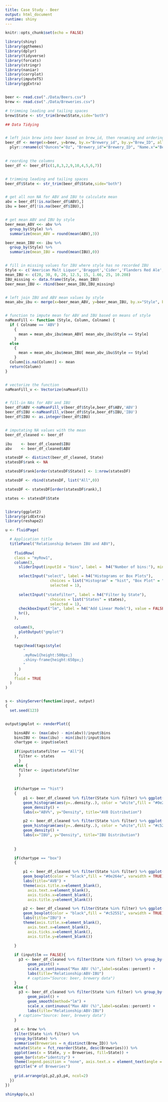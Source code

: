 ```yaml
---
title: Case Study - Beer
output: html_document
runtime: shiny
---
```


```r
knitr::opts_chunk$set(echo = FALSE)
```


```r

library(shiny)
library(ggthemes)
library(dplyr) 
library(tidyverse)
library(forcats)
library(stringr)
library(naniar)
library(corrplot)
library(imputeTS)
library(ggExtra)


beer <- read.csv("./Data/Beers.csv")
brew <- read.csv("./Data/Breweries.csv")

# trimming leading and tailing spaces
brew$State <- str_trim(brew$State,side="both")

## Data Tidying


# left join brew into beer based on brew_id, then renaming and ordering columns
beer_df <- merge(x=beer, y=brew, by.x="Brewery_id", by.y="Brew_ID", all.x=TRUE) %>% 
  plyr::rename(c("Ounces"="Oz", "Brewery_id"="Brewery_ID", "Name.x"="Beer_Name","Name.y"="Brewery_Name"))
 

# reording the columns
beer_df <- beer_df[c(1,8,3,2,9,10,4,5,6,7)]


# trimming leading and tailing spaces
beer_df$State <- str_trim(beer_df$State,side="both")


# get all non NA for ABV and IBU to calculate mean
abv = beer_df[!is.na(beer_df$ABV),]
ibu = beer_df[!is.na(beer_df$IBU),]


# get mean ABV and IBU by style
beer_mean_ABV <<- abv %>% 
  group_by(Style) %>% 
  summarize(mean_ABV = round(mean(ABV),3))

beer_mean_IBU <<- ibu %>% 
  group_by(Style) %>% 
  summarize(mean_IBU = round(mean(IBU),0))


# fill in missing values for IBU where style has no recorded IBU
Style <- c('American Malt Liquor','Braggot','Cider','Flanders Red Ale','Kristalweizen','Low Alcohol Beer','Mead','Rauchbier','Shandy')
mean_IBU <- c(20, 30, 0, 20, 12.5, 15, 1.66, 25, 10.208)
IBU_missing <- data.frame(Style, mean_IBU)
beer_mean_IBU <- rbind(beer_mean_IBU,IBU_missing)


# left join IBU and ABV mean values by style
mean_abv_ibu <- merge(x=beer_mean_ABV, y=beer_mean_IBU, by.x="Style", by.y="Style", all.x=TRUE)


# function to impute mean for ABV and IBU based on means of style
naMeanFill <- function (Style, Column, Colname) {
  if ( Colname == 'ABV') 
    { 
      mean = mean_abv_ibu$mean_ABV[ mean_abv_ibu$Style == Style]
    } 
  else
    { 
      mean = mean_abv_ibu$mean_IBU[ mean_abv_ibu$Style == Style]
    }
  Column[is.na(Column)] <- mean
  return(Column)  
}


# vectorize the function
naMeanFill_v <- Vectorize(naMeanFill)


# fill-in NAs for ABV and IBU
beer_df$ABV <-naMeanFill_v(beer_df$Style,beer_df$ABV,'ABV')
beer_df$IBU <-naMeanFill_v(beer_df$Style,beer_df$IBU,'IBU')
beer_df$IBU <- as.integer(beer_df$IBU)


# imputating NA values with the mean
beer_df_cleaned <- beer_df

ibu    <- beer_df_cleaned$IBU
abv    <- beer_df_cleaned$ABV

statesDF <- distinct(beer_df_cleaned, State)
statesDF$rank <- NA

statesDF$rank[order(statesDF$State)] <- 1:nrow(statesDF)

statesDF <- rbind(statesDF, list("All",0))

statesDF <- statesDF[order(statesDF$rank),]

states <- statesDF$State


library(ggplot2)
library(gridExtra)
library(reshape2)

u <- fluidPage(

  # Application title
  titlePanel("Relationship Between IBU and ABV"),
  
    fluidRow(
    class = "myRow1",
    column(3,
      sliderInput(inputId = "bins", label =  h4("Number of bins:"), min = 1, max = 50, value = 30),

      selectInput("select", label = h4("Histograms or Box Plots"), 
                    choices = list("Histogram" = "hist", "Box Plot" = "box"), 
                    selected = 1),
      
      selectInput("statefilter", label = h4("Filter by State"), 
                    choices = list("States" = states), 
                    selected = 1),
      checkboxInput("lm", label = h4("Add Linear Model"), value = FALSE, width = NULL),
      hr(),
    ),
    
    column(9,
      plotOutput("gmplot")
    ),
    
    tags$head(tags$style(
        "
        .myRow1{height:500px;}
        .shiny-frame{height:650px;}
        "
      )
    ),
    fluid = TRUE
  )
)


s <- shinyServer(function(input, output) 
{
  set.seed(123)


output$gmplot <- renderPlot({

    binsABV <- (max(abv) - min(abv))/input$bins
    binsIBU <- (max(ibu) - min(ibu))/input$bins
    chartype <- input$select
    
    if(input$statefilter == "All"){
      filter <- states
      }
    else {
      filter <- input$statefilter
      }
    
  
    if(chartype == "hist")
    {
        p1 <- beer_df_cleaned %>% filter(State %in% filter) %>% ggplot(aes(ABV)) +  
        geom_histogram(aes(y=..density..), color = "white",fill = "#0e264e", binwidth = binsABV, bins = input$bins) +
        geom_density() +
        labs(x="ABV%", y="Density", title="AVB Distribution")

        p2 <- beer_df_cleaned %>% filter(State %in% filter) %>% ggplot(aes(IBU)) +  
        geom_histogram(aes(y=..density..), color = "white",fill = "#c52551", binwidth = binsIBU, bins = input$bins) +
        geom_density() +
        labs(x="IBU", y="Density", title="IBU Distribution")
        
        
    }

    if(chartype == "box")
    {

        p1 <- beer_df_cleaned %>% filter(State %in% filter) %>% ggplot(aes(y=ABV)) +  
        geom_boxplot(color = "black",fill = "#0e264e", varwidth = TRUE) +
        labs(title="AVB") + 
        theme(axis.title.x=element_blank(),
          axis.text.x=element_blank(),
          axis.ticks.x=element_blank(),
          axis.title.y=element_blank())

        p2 <- beer_df_cleaned %>% filter(State %in% filter) %>% ggplot(aes(y=IBU)) +  
        geom_boxplot(color = "black",fill = "#c52551", varwidth = TRUE) +
        labs(title="IBU") + 
        theme(axis.title.x=element_blank(),
          axis.text.x=element_blank(),
          axis.ticks.x=element_blank(),
          axis.title.y=element_blank())

    }
    
    if (input$lm == FALSE){
      p3 <- beer_df_cleaned %>% filter(State %in% filter) %>% group_by(State) %>% ggplot(aes(x=ABV, y=IBU)) +
          geom_point() +
          scale_x_continuous("Max ABV (%)",label=scales::percent) + 
          labs(title="Relationship:ABV-IBU")
          # caption="Source: beer, brewery data")
    }
    else {
      p3 <- beer_df_cleaned %>% filter(State %in% filter) %>% group_by(State) %>% ggplot(aes(x=ABV, y=IBU)) +
          geom_point() +
          geom_smooth(method="lm") +
          scale_x_continuous("Max ABV (%)",label=scales::percent) + 
          labs(title="Relationship:ABV-IBU")
      # caption="Source: beer, brewery data")
    }
    
    p4 <- brew %>%
    filter(State %in% filter) %>%
    group_by(State) %>%
    summarise(Breweries = n_distinct(Brew_ID)) %>% 
    mutate(State = fct_reorder(State, desc(Breweries))) %>%
    ggplot(aes(x = State, y = Breweries, fill=State)) + 
    geom_bar(stat="identity") + 
    theme(legend.position = "none", axis.text.x = element_text(angle = 90, vjust = 0.5, hjust=1, size = 8)) + 
    ggtitle("# of Breweries")
  
    grid.arrange(p1,p2,p3,p4, ncol=2)
  })
})

shinyApp(u,s)

```
